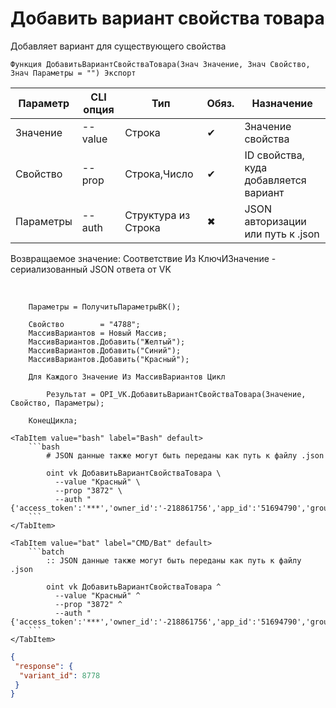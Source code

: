﻿---
sidebar_position: 5
description: Добавить вариант свойства товара и другие функции для работы с VK в Открытом пакете интеграций - бесплатной open-source библиотеке интеграций для 1С:Предприятие 8, OneScript и CLI
keywords: [1C, 1С, 1С:Предприятие, 1С:Предприятие 8.3, API, Интеграция, Сервисы, Обмен, OneScript, CLI, VK]
---


# Добавить вариант свойства товара
 Добавляет вариант для существующего свойства



`Функция ДобавитьВариантСвойстваТовара(Знач Значение, Знач Свойство, Знач Параметры = "") Экспорт`

  | Параметр | CLI опция | Тип | Обяз. | Назначение |
  |-|-|-|-|-|
  | Значение | --value | Строка | &#x2714; | Значение свойства |
  | Свойство | --prop | Строка,Число | &#x2714; | ID свойства, куда добавляется вариант |
  | Параметры | --auth | Структура из Строка | &#x2716; | JSON авторизации или путь к .json |

  
  Возвращаемое значение:   Соответствие Из КлючИЗначение - сериализованный JSON ответа от VK

<br/>



```bsl title="Пример использования для 1С:Предприятие/OneScript"
    Параметры = ПолучитьПараметрыВК();

    Свойство        = "4788";
    МассивВариантов = Новый Массив;
    МассивВариантов.Добавить("Желтый");
    МассивВариантов.Добавить("Синий");
    МассивВариантов.Добавить("Красный");

    Для Каждого Значение Из МассивВариантов Цикл

        Результат = OPI_VK.ДобавитьВариантСвойстваТовара(Значение, Свойство, Параметры);

    КонецЦикла;
```
    

 <Tabs>
  
    <TabItem value="bash" label="Bash" default>
        ```bash
            # JSON данные также могут быть переданы как путь к файлу .json
            
            oint vk ДобавитьВариантСвойстваТовара \
              --value "Красный" \
              --prop "3872" \
              --auth "{'access_token':'***','owner_id':'-218861756','app_id':'51694790','group_id':'218861756'}"
        ```
    </TabItem>
  
    <TabItem value="bat" label="CMD/Bat" default>
        ```batch
            :: JSON данные также могут быть переданы как путь к файлу .json
            
            oint vk ДобавитьВариантСвойстваТовара ^
              --value "Красный" ^
              --prop "3872" ^
              --auth "{'access_token':'***','owner_id':'-218861756','app_id':'51694790','group_id':'218861756'}"
        ```
    </TabItem>
</Tabs>


```json title="Результат"
{
 "response": {
  "variant_id": 8778
 }
}
```
